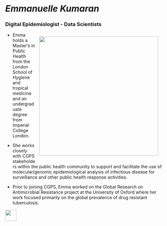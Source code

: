 # ***Emmanuelle Kumaran*** {style="background-image: url(img/speakers_bg.jpg);"}

### Digital Epidemiologist - Data Scientists

![](/img/emma_cgps.jpg){style="float: right; padding: 0.9em;" width="382"}

-   Emma holds a Master's in Public Health from the London School of Hygiene and tropical medicine and an undergraduate degree from Imperial College London.

-   She works closely with CGPS stakeholders within the public health community to support and facilitate the use of molecular/genomic epidemiological analysis of infectious disease for surveillance and other public health response activities.

-   Prior to joining CGPS, Emma worked on the Global Research on Antimicrobial Resistance project at the University of Oxford where her work focused primarily on the global prevalence of drug resistant tuberculosis.

[![](images/back-button-arrow-ef9013.png){fig-alt="Go Back" fig-align="left" width="36"}](workshopRITM/speakers.qmd)
